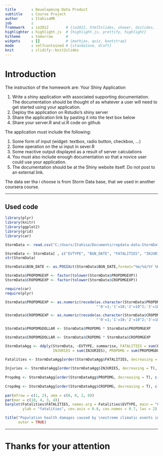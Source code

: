 ```yaml
---
title       : Developming Data Product
subtitle    : Course Project
author      : ItahisaMR
job         : 
framework   : io2012        # {io2012, html5slides, shower, dzslides, ...}
highlighter : highlight.js  # {highlight.js, prettify, highlight}
hitheme     : tomorrow      # 
widgets     : []            # {mathjax, quiz, bootstrap}
mode        : selfcontained # {standalone, draft}
knit        : slidify::knit2slides
---
```


# Introduction

The instruction of the homework are: Your Shiny Application

1. Write a shiny application with associated supporting documentation. The documentation should be thought of as whatever a user will need to get started using your application.
2. Deploy the application on Rstudio's shiny server
3. Share the application link by pasting it into the text box below
4. Share your server.R and ui.R code on github

The application must include the following:

1. Some form of input (widget: textbox, radio button, checkbox, ...)
2. Some operation on the ui input in sever.R
3. Some reactive output displayed as a result of server calculations
4. You must also include enough documentation so that a novice user could use your application.
5. The documentation should be at the Shiny website itself. Do not post to an external link.

The data ser tha i choose is from Storm Data base, that we used in another coursera course. 

---

## Used code

```r
library(plyr)
library(knitr)
library(ggplot2)
library(grid)
library(car)

StormData <- read.csv("C:/Users/Itahisa/Documents/repdata-data-StormData.csv", stringsAsFactors = FALSE, strip.white=TRUE, header=TRUE)                                        

StormData <- StormData[ , c("EVTYPE", "BGN_DATE", "FATALITIES", "INJURIES", "PROPDMG", "PROPDMGEXP", "CROPDMG", "CROPDMGEXP")]
str(StormData)  

StormData$BGN_DATE <- as.POSIXct(StormData$BGN_DATE,format="%m/%d/%Y %H:%M:%S")

StormData$PROPDMGEXP <- factor(tolower(StormData$PROPDMGEXP))
StormData$CROPDMGEXP <- factor(tolower(StormData$CROPDMGEXP))

require(car)
require(plyr)

StormData$PROPDMGEXP <- as.numeric(recode(as.character(StormData$PROPDMGEXP), 
                                          "'0'=1;'1'=10;'2'=10^2;'3'=10^3;'4'=10^4;'5'=10^5;'6'=10^6;'7'=10^7;'8'=10^8;'b'=10^9;'h'=10^2;'k'=10^3;'m'=10^6;'-'=0;'?'=0;'+'=0"))

StormData$CROPDMGEXP <- as.numeric(recode(as.character(StormData$CROPDMGEXP), 
                                          "'0'=1;'1'=10;'2'=10^2;'3'=10^3;'4'=10^4;'5'=10^5;'6'=10^6;'7'=10^7;'8'=10^8;'b'=10^9;'h'=10^2;'k'=10^3;'m'=10^6;'-'=0;'?'=0;'+'=0"))

StormData$PROPDMGDOLLAR <- StormData$PROPDMG * StormData$PROPDMGEXP

StormData$CROPDMGDOLLAR <- StormData$CROPDMG * StormData$CROPDMGEXP

StormDataAgg <- ddply(StormData, ~EVTYPE, summarise, FATALITIES = sum(FATALITIES), 
                      INJURIES = sum(INJURIES), PROPDMG = sum(PROPDMGDOLLAR), CROPDMG = sum(CROPDMGDOLLAR))

Fatalities <- StormDataAgg[order(StormDataAgg$FATALITIES, decreasing = T), c("EVTYPE", 
                                                                             "FATALITIES")][1:20, ]
Injuries <- StormDataAgg[order(StormDataAgg$INJURIES, decreasing = T), c("EVTYPE", 
                                                                         "INJURIES")][1:20, ]
Propdmg <- StormDataAgg[order(StormDataAgg$PROPDMG, decreasing = T), c("EVTYPE", 
                                                                       "PROPDMG")][1:20, ]
Cropdmg <- StormDataAgg[order(StormDataAgg$CROPDMG, decreasing = T), c("EVTYPE", 
                                                                       "CROPDMG")][1:20, ]
par(mfrow = c(1, 2), oma = c(0, 0, 2, 0))
par(mar = c(10, 4, 3, 4))
barplot(Fatalities$FATALITIES, names.arg = Fatalities$EVTYPE, main = "Fatalities", 
        ylab = "fatalities", cex.axis = 0.8, cex.names = 0.7, las = 2)

title("Population health damages caused by \nextreme climatic events in United States", 
      outer = TRUE)
```

---

# Thanks for your attention



